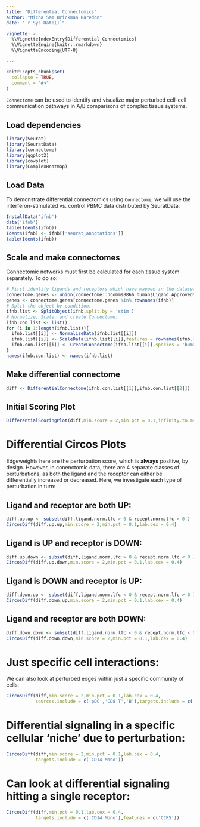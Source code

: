 ```yaml
---
title: "Differential Connectomics"
author: "Micha Sam Brickman Raredon"
date: "`r Sys.Date()`"

vignette: >
  %\VignetteIndexEntry{Differential Connectomics}
  %\VignetteEngine{knitr::rmarkdown}
  %\VignetteEncoding{UTF-8}

---
```


```r
knitr::opts_chunk$set(
  collapse = TRUE,
  comment = "#>"
)
```
`Connectome` can be used to identify and visualize major perturbed cell-cell communication pathways in A/B comparisons of complex tissue systems.

## Load dependencies
```r
library(Seurat)
library(SeuratData)
library(connectome)
library(ggplot2)
library(cowplot)
library(ComplexHeatmap)
```

## Load Data
To demonstrate differential connectomics using `Connectome`, we will use the interferon-stimulated vs. control PBMC data distributed by SeuratData:
```r
InstallData('ifnb')
data('ifnb')
table(Idents(ifnb))
Idents(ifnb) <- ifnb[['seurat_annotations']]
table(Idents(ifnb))
```

## Scale and make connectomes
Connectomic networks must first be calculated for each tissue system separately.  To do so:
``` r
# First identify ligands and receptors which have mapped in the dataset:
connectome.genes <- union(connectome::ncomms8866_human$Ligand.ApprovedSymbol,connectome::ncomms8866_human$Receptor.ApprovedSymbol)
genes <- connectome.genes[connectome.genes %in% rownames(ifnb)]
# Split the object by condition:
ifnb.list <- SplitObject(ifnb,split.by = 'stim')
# Normalize, Scale, and create Connectome:
ifnb.con.list <- list()
for (i in 1:length(ifnb.list)){
  ifnb.list[[i]] <- NormalizeData(ifnb.list[[i]])
  ifnb.list[[i]] <- ScaleData(ifnb.list[[i]],features = rownames(ifnb.list[[i]]))
  ifnb.con.list[[i]] <- CreateConnectome(ifnb.list[[i]],species = 'human',p.values = F)
}
names(ifnb.con.list) <- names(ifnb.list)
```

## Make differential connectome
``` r
diff <- DifferentialConnectome(ifnb.con.list[[1]],ifnb.con.list[[2]])
```
## Initial Scoring Plot
``` r
DifferentialScoringPlot(diff,min.score = 2,min.pct = 0.1,infinity.to.max = T)
```

# Differential Circos Plots
Edgeweights here are the perturbation score, which is **always** positive, by design. However, in conenctomic data, there are 4 separate classes of perturbations, as both the ligand and the receptor can either be differentially increased or decreased.  Here, we investigate each type of perturbation in turn:

## Ligand and receptor are both **UP**:
```r
diff.up.up <- subset(diff,ligand.norm.lfc > 0 & recept.norm.lfc > 0 )
CircosDiff(diff.up.up,min.score = 2,min.pct = 0.1,lab.cex = 0.4)
```

## Ligand is **UP** and receptor is **DOWN**:
```r
diff.up.down <- subset(diff,ligand.norm.lfc > 0 & recept.norm.lfc < 0 )
CircosDiff(diff.up.down,min.score = 2,min.pct = 0.1,lab.cex = 0.4)
```

## Ligand is **DOWN** and receptor is **UP**:
```r
diff.down.up <- subset(diff,ligand.norm.lfc < 0 & recept.norm.lfc > 0 )
CircosDiff(diff.down.up,min.score = 2,min.pct = 0.1,lab.cex = 0.4)
```

## Ligand and receptor are both **DOWN**:
```r
diff.down.down <- subset(diff,ligand.norm.lfc < 0 & recept.norm.lfc < 0 )
CircosDiff(diff.down.down,min.score = 2,min.pct = 0.1,lab.cex = 0.4)
```

# Just specific cell interactions:
We can also look at perturbed edges within just a specific community of cells:
```r
CircosDiff(diff,min.score = 2,min.pct = 0.1,lab.cex = 0.4,
           sources.include = c('pDC','CD8 T','B'),targets.include = c('CD16 Mono','CD14 Mono'))
```

# Differential signaling in a specific cellular 'niche' due to perturbation:
```r
CircosDiff(diff,min.score = 2,min.pct = 0.1,lab.cex = 0.4,
           targets.include = c('CD14 Mono'))
```

# Can look at differential signaling hitting a single receptor:
```r
CircosDiff(diff,min.pct = 0.1,lab.cex = 0.4,
           targets.include = c('CD14 Mono'),features = c('CCR5'))
```
